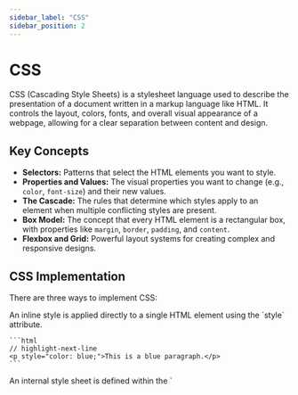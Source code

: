 ```yaml
---
sidebar_label: "CSS"
sidebar_position: 2
---
```



# CSS

CSS (Cascading Style Sheets) is a stylesheet language used to describe the presentation of a document written in a markup language like HTML. It controls the layout, colors, fonts, and overall visual appearance of a webpage, allowing for a clear separation between content and design.

## Key Concepts

- **Selectors:** Patterns that select the HTML elements you want to style.
- **Properties and Values:** The visual properties you want to change (e.g., `color`, `font-size`) and their new values.
- **The Cascade:** The rules that determine which styles apply to an element when multiple conflicting styles are present.
- **Box Model:** The concept that every HTML element is a rectangular box, with properties like `margin`, `border`, `padding`, and `content`.
- **Flexbox and Grid:** Powerful layout systems for creating complex and responsive designs.

## CSS Implementation

There are three ways to implement CSS:

<Tabs>
  <TabItem value="inline" label="Inline">
    An inline style is applied directly to a single HTML element using the `style` attribute.

    ```html
    // highlight-next-line
    <p style="color: blue;">This is a blue paragraph.</p>
    ```

  </TabItem>
  <TabItem value="internal" label="Internal">
    An internal style sheet is defined within the `<style>` element, inside the `<head>` section of an HTML page.

    ```html
    <head>
      // highlight-start
      <style>
        p {
          color: green;
        }
      </style>
      // highlight-end
    </head>
    <body>
      <p>This is a green paragraph.</p>
    </body>
    ```

  </TabItem>
  <TabItem value="external" label="External">
    An external style sheet is a separate `.css` file that is linked to an HTML page using the `<link>` element in the `<head>` section. This is the most common and recommended method.

    <Tabs>
    <TabItem value="html" label="index.html">

    ```html
    <head>
      // highlight-next-line
      <link rel="stylesheet" href="styles.css">
    </head>
    <body>
      <p>This paragraph's style is defined in styles.css.</p>
    </body>
    ```

    </TabItem>
    <TabItem value="css" label="styles.css">

    ```css
    p {
      color: purple;
    }
    ```

    </TabItem>
    </Tabs>

  </TabItem>
</Tabs>

## What's Next?

- [Styling Text](./styling-text.mdx)
- [CSS Units](./units.mdx)
- [CSS Selectors](./selectors.mdx)
- [CSS Borders](./borders.mdx)
- [CSS Pseudo-classes](./pseudo-classes.mdx)

This section will be updated with more detailed examples and tutorials on various CSS topics.
